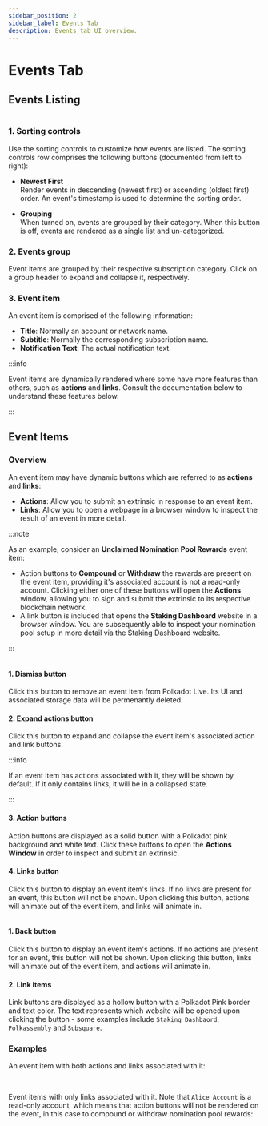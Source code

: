 ```yaml
---
sidebar_position: 2
sidebar_label: Events Tab
description: Events tab UI overview.
---
```



# Events Tab

## Events Listing

<Img url="/img/ui/ui-main-events-01.png" maxHeight="500px" />

### 1. Sorting controls

Use the sorting controls to customize how events are listed. The sorting controls row comprises the following buttons (documented from left to right):

- __Newest First__<br />
  Render events in descending (newest first) or ascending (oldest first) order. An event's timestamp is used to determine the sorting order.

- __Grouping__<br />
  When turned on, events are grouped by their category. When this button is off, events are rendered as a single list and un-categorized.

### 2. Events group

Event items are grouped by their respective subscription category. Click on a group header to expand and collapse it, respectively.

### 3. Event item

An event item is comprised of the following information:

- __Title__: Normally an account or network name.
- __Subtitle__: Normally the corresponding subscription name.
- __Notification Text__: The actual notification text.

:::info

Event items are dynamically rendered where some have more features than others, such as __actions__ and __links__. Consult the documentation below to understand these features below.

:::

## Event Items

### Overview

An event item may have dynamic buttons which are referred to as __actions__ and __links__:

- __Actions__: Allow you to submit an extrinsic in response to an event item.
- __Links__: Allow you to open a webpage in a browser window to inspect the result of an event in more detail.

:::note

As an example, consider an __Unclaimed Nomination Pool Rewards__ event item:
- Action buttons to __Compound__ or __Withdraw__ the rewards are present on the event item, providing it's associated account is not a read-only account. Clicking either one of these buttons will open the __Actions__ window, allowing you to sign and submit the extrinsic to its respective blockchain network.
- A link button is included that opens the __Staking Dashboard__ website in a browser window. You are subsequently able to inspect your nomination pool setup in more detail via the Staking Dashboard website.

:::

<Img url="/img/ui/ui-event-item-overview-01.png" maxHeight="200px" />

#### 1. Dismiss button

Click this button to remove an event item from Polkadot Live. Its UI and associated storage data will be permenantly deleted.

#### 2. Expand actions button

Click this button to expand and collapse the event item's associated action and link buttons. 

:::info

If an event item has actions associated with it, they will be shown by default. If it only contains links, it will be in a collapsed state.

:::

#### 3. Action buttons

Action buttons are displayed as a solid button with a Polkadot pink background and white text. Click these buttons to open the __Actions Window__ in order to inspect and submit an extrinsic.

#### 4. Links button

Click this button to display an event item's links. If no links are present for an event, this button will not be shown. Upon clicking this button, actions will animate out of the event item, and links will animate in.

<Img url="/img/ui/ui-event-item-overview-02.png" maxHeight="216px" />

#### 1. Back button

Click this button to display an event item's actions. If no actions are present for an event, this button will not be shown. Upon clicking this button, links will animate out of the event item, and actions will animate in.

#### 2. Link items

Link buttons are displayed as a hollow button with a Polkadot Pink border and text color. The text represents which website will be opened upon clicking the button - some examples include `Staking Dashbaord`, `Polkassembly` and `Subsquare`.

### Examples

An event item with both actions and links associated with it:

<Img url="/img/ui/ui-event-item-01.png" maxHeight="165px" />

<Img url="/img/ui/ui-event-item-02.png" maxHeight="165px" />

Event items with only links associated with it. Note that `Alice Account` is a read-only account, which means that action buttons will not be rendered on the event, in this case to compound or withdraw nomination pool rewards:

<Img url="/img/ui/ui-event-item-03.png" maxHeight="165px" />

<Img url="/img/ui/ui-event-item-04.png" maxHeight="165px" />

